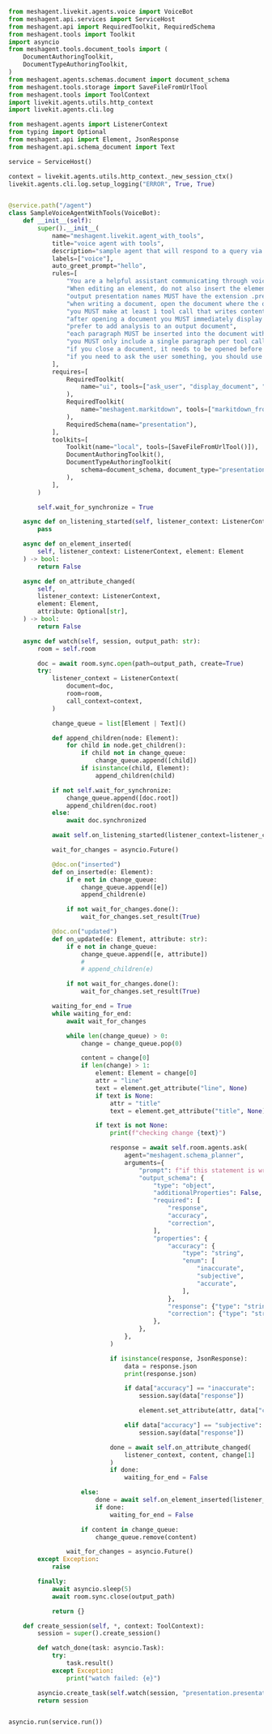 ```python Python
from meshagent.livekit.agents.voice import VoiceBot
from meshagent.api.services import ServiceHost
from meshagent.api import RequiredToolkit, RequiredSchema
from meshagent.tools import Toolkit
import asyncio
from meshagent.tools.document_tools import (
    DocumentAuthoringToolkit,
    DocumentTypeAuthoringToolkit,
)
from meshagent.agents.schemas.document import document_schema
from meshagent.tools.storage import SaveFileFromUrlTool
from meshagent.tools import ToolContext
import livekit.agents.utils.http_context
import livekit.agents.cli.log

from meshagent.agents import ListenerContext
from typing import Optional
from meshagent.api import Element, JsonResponse
from meshagent.api.schema_document import Text

service = ServiceHost()

context = livekit.agents.utils.http_context._new_session_ctx()
livekit.agents.cli.log.setup_logging("ERROR", True, True)


@service.path("/agent")
class SampleVoiceAgentWithTools(VoiceBot):
    def __init__(self):
        super().__init__(
            name="meshagent.livekit.agent_with_tools",
            title="voice agent with tools",
            description="sample agent that will respond to a query via voice",
            labels=["voice"],
            auto_greet_prompt="hello",
            rules=[
                "You are a helpful assistant communicating through voice.",
                "When editing an element, do not also insert the element into the root, only change the attributes of the element",
                "output presentation names MUST have the extension .presenation or automatically add the extension if it is not provided",
                "when writing a document, open the document where the output will be written, then examine the contents of the reference file that was provided by the user with markitdown, then use tool calls to write content to the new document",
                "you MUST make at least 1 tool call that writes content into the document before closing it",
                "after opening a document you MUST immediately display it to the user",
                "prefer to add analysis to an output document",
                "each paragraph MUST be inserted into the document with a seperate tool call",
                "you MUST only include a single paragraph per tool call when inserting content",
                "if you close a document, it needs to be opened before you can update attributes or insert elements in it",
                "if you need to ask the user something, you should use the say tool before invoking the ask_user tool to let the user know why they are being asked something.",
            ],
            requires=[
                RequiredToolkit(
                    name="ui", tools=["ask_user", "display_document", "show_toast"]
                ),
                RequiredToolkit(
                    name="meshagent.markitdown", tools=["markitdown_from_file"]
                ),
                RequiredSchema(name="presentation"),
            ],
            toolkits=[
                Toolkit(name="local", tools=[SaveFileFromUrlTool()]),
                DocumentAuthoringToolkit(),
                DocumentTypeAuthoringToolkit(
                    schema=document_schema, document_type="presentation"
                ),
            ],
        )

        self.wait_for_synchronize = True

    async def on_listening_started(self, listener_context: ListenerContext):
        pass

    async def on_element_inserted(
        self, listener_context: ListenerContext, element: Element
    ) -> bool:
        return False

    async def on_attribute_changed(
        self,
        listener_context: ListenerContext,
        element: Element,
        attribute: Optional[str],
    ) -> bool:
        return False

    async def watch(self, session, output_path: str):
        room = self.room

        doc = await room.sync.open(path=output_path, create=True)
        try:
            listener_context = ListenerContext(
                document=doc,
                room=room,
                call_context=context,
            )

            change_queue = list[Element | Text]()

            def append_children(node: Element):
                for child in node.get_children():
                    if child not in change_queue:
                        change_queue.append([child])
                    if isinstance(child, Element):
                        append_children(child)

            if not self.wait_for_synchronize:
                change_queue.append([doc.root])
                append_children(doc.root)
            else:
                await doc.synchronized

            await self.on_listening_started(listener_context=listener_context)

            wait_for_changes = asyncio.Future()

            @doc.on("inserted")
            def on_inserted(e: Element):
                if e not in change_queue:
                    change_queue.append([e])
                    append_children(e)

                if not wait_for_changes.done():
                    wait_for_changes.set_result(True)

            @doc.on("updated")
            def on_updated(e: Element, attribute: str):
                if e not in change_queue:
                    change_queue.append([e, attribute])
                    #
                    # append_children(e)

                if not wait_for_changes.done():
                    wait_for_changes.set_result(True)

            waiting_for_end = True
            while waiting_for_end:
                await wait_for_changes

                while len(change_queue) > 0:
                    change = change_queue.pop(0)

                    content = change[0]
                    if len(change) > 1:
                        element: Element = change[0]
                        attr = "line"
                        text = element.get_attribute("line", None)
                        if text is None:
                            attr = "title"
                            text = element.get_attribute("title", None)

                        if text is not None:
                            print(f"checking change {text}")

                            response = await self.room.agents.ask(
                                agent="meshagent.schema_planner",
                                arguments={
                                    "prompt": f"if this statement is wrong, respond with a corrected statement (correction) and respond like a good friend might about your disagreement (response). Limit your response to a maximum one sentence, the shorter the better: {text}",
                                    "output_schema": {
                                        "type": "object",
                                        "additionalProperties": False,
                                        "required": [
                                            "response",
                                            "accuracy",
                                            "correction",
                                        ],
                                        "properties": {
                                            "accuracy": {
                                                "type": "string",
                                                "enum": [
                                                    "inaccurate",
                                                    "subjective",
                                                    "accurate",
                                                ],
                                            },
                                            "response": {"type": "string"},
                                            "correction": {"type": "string"},
                                        },
                                    },
                                },
                            )

                            if isinstance(response, JsonResponse):
                                data = response.json
                                print(response.json)

                                if data["accuracy"] == "inaccurate":
                                    session.say(data["response"])

                                    element.set_attribute(attr, data["correction"])

                                elif data["accuracy"] == "subjective":
                                    session.say(data["response"])

                            done = await self.on_attribute_changed(
                                listener_context, content, change[1]
                            )
                            if done:
                                waiting_for_end = False

                    else:
                        done = await self.on_element_inserted(listener_context, content)
                        if done:
                            waiting_for_end = False

                    if content in change_queue:
                        change_queue.remove(content)

                wait_for_changes = asyncio.Future()
        except Exception:
            raise

        finally:
            await asyncio.sleep(5)
            await room.sync.close(output_path)

            return {}

    def create_session(self, *, context: ToolContext):
        session = super().create_session()

        def watch_done(task: asyncio.Task):
            try:
                task.result()
            except Exception:
                print("watch failed: {e}")

        asyncio.create_task(self.watch(session, "presentation.presentation"))
        return session


asyncio.run(service.run())

```


